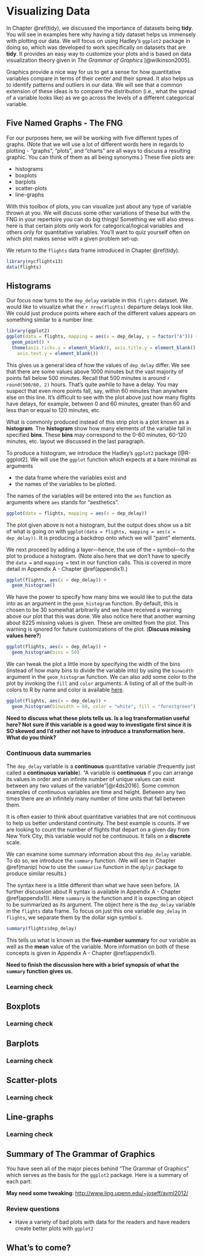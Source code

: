 # Visualizing Data {#viz}

<!--
Cover grammar of graphics?  Yes, we definitely should.

Theoretical discussion of the grammar of graphics
  - Menard example
  
Five named graphs
  - Breakdown of their components with geoms
  - In particular histogram as a visual representation of distribution. i.e. it is an empirical distribution as an estimate of population distribution.
-->

In Chapter \@ref(tidy), we discussed the importance of datasets being **tidy**.  You will see in examples here why having a tidy dataset helps us immensely with plotting our data.  We will focus on using Hadley's `ggplot2` package in doing so, which was developed to work specifically on datasets that are **tidy**.  It provides an easy way to customize your plots and is based on data visualization theory given in _The Grammar of Graphics_ [@wilkinson2005].

Graphics provide a nice way for us to get a sense for how quantitative variables compare in terms of their center and their spread.  It also helps us to identify patterns and outliers in our data.  We will see that a common extension of these ideas is to compare the distribution (i.e., what the spread of a variable looks like) as we go across the levels of a different categorical variable.

## Five Named Graphs - The FNG

<!--
* Focussing on `dep_delay` here and how it relates with other variables
* May need to introduce some data manipulation here with `dplyr`
* Restrict types of plots:
    + histogram: as long as we avoid density plots
    + boxplot: have to set x=1 aes. categorical variables when univariate
        - Hadley suggests that a univariate boxplot shouldn't be used and prefers a histogram <https://groups.google.com/forum/#!topic/ggplot2/N4qRSmqMZxI>
        - Boxplots do make sense when comparing distributions across levels of another variable though
    + barplot: issue with categorical variables 
        - May want to also discuss dot plots for many levels of categorical variable
    + scatterplot: jitter/alpha/color
    + linegraph: useful for time series / not useful if no ordering to x-values
    + faceting: show why better than stacked bargraphs in via patterns across levels
    + mosaicplot [I actually prefer side-by-side bar graphs/facetted bargraphs to stacked/mosaic so this might be moot?]
-->

For our purposes here, we will be working with five different types of graphs.  (Note that we will use a lot of different words here in regards to plotting -  "graphs", "plots", and "charts" are all ways to discuss a resulting graphic.  You can think of them as all being synonyms.)  These five plots are:

- histograms
- boxplots
- barplots
- scatter-plots
- line-graphs

With this toolbox of plots, you can visualize just about any type of variable thrown at you.  We will discuss some other variations of these but with the FNG in your repertoire you can do big things!  Something we will also stress here is that certain plots only work for categorical/logical variables and others only for quantitative variables.  You'll want to quiz yourself often on which plot makes sense with a given problem set-up.

We return to the `flights` data frame introduced in Chapter \@ref(tidy).

```r
library(nycflights13)
data(flights)
```

## Histograms

Our focus now turns to the `dep_delay` variable in this `flights` dataset.  We would like to visualize what the  `r nrow(flights)` departure delays look like.  We could just produce points where each of the different values appears on something similar to a number line:

```r
library(ggplot2)
ggplot(data = flights, mapping = aes(x = dep_delay, y = factor("A"))) +
  geom_point() +
  theme(axis.ticks.y = element_blank(), axis.title.y = element_blank(),
    axis.text.y = element_blank())
```

This gives us a general idea of how the values of `dep_delay` differ.  We see that there are some values above 1000 minutes but the vast majority of points fall below 500 minutes.  Recall that 500 minutes is around `r round(500/60, 2)` hours.  That's quite awhile to have a delay.  You may suspect that even more points fall, say, within 60 minutes than anywhere else on this line.  It's difficult to see with the plot above just how many flights have delays, for example, between 0 and 60 minutes, greater than 60 and less than or equal to 120 minutes, etc.

What is commonly produced instead of this strip plot is a plot known as a **histogram**.  The **histogram** show how many elements of the variable fall in specified **bins**.  These **bins** may correspond to the 0-60 minutes, 60-120 minutes, etc. layout we discussed in the last paragraph.  

To produce a histogram, we introduce the Hadley's `ggplot2` package [@R-ggplot2].  We will use the `ggplot` function which expects at a bare minimal as arguments

- the data frame where the variables exist and
- the names of the variables to be plotted.

The names of the variables will be entered into the `aes` function as arguments where `aes` stands for "aesthetics".

```r
ggplot(data = flights, mapping = aes(x = dep_delay))
```

The plot given above is not a histogram, but the output does show us a bit of what is going on with `ggplot(data = flights, mapping = aes(x = dep_delay))`.  It is producing a backdrop onto which we will "paint" elements.  

We next proceed by adding a layer---hence, the use of the `+` symbol---to the plot to produce a histogram.  (Note also here that we don't have to specify the `data = ` and `mapping = ` text in our function calls.  This is covered in more detail in Appendix A - Chapter \@ref(appendix1).)

```r
ggplot(flights, aes(x = dep_delay)) +
  geom_histogram()
```

We have the power to specify how many bins we would like to put the data into as an argument in the `geom_histogram` function.  By default, this is chosen to be 30 somewhat arbitrarily and we have received a warning above our plot that this was done.  We also notice here that another warning about 8225 missing values is given.  These are omitted from the plot. This warning is ignored for future customizations of the plot. (**Discuss missing values here?**)


```r
ggplot(flights, aes(x = dep_delay)) +
  geom_histogram(bins = 50)
```

We can tweak the plot a little more by specifying the width of the bins (instead of how many bins to divide the variable into) by using the `binwidth` argument in the `geom_histogram` function.  We can also add some color to the plot by invoking the `fill` and `color` arguments.  A listing of all of the built-in colors to R by name and color is available [here](http://www.stat.columbia.edu/~tzheng/files/Rcolor.pdf).


```r
ggplot(flights, aes(x = dep_delay)) +
  geom_histogram(binwidth = 60, color = "white", fill = "forestgreen")
```

**Need to discuss what these plots tells us.  Is a log transformation useful here?  Not sure if this variable is a good way to investigate first since it is SO skewed and I'd rather not have to introduce a transformation here.  What do you think?**

### Continuous data summaries

The `dep_delay` variable is a **continuous** quantitative variable (frequently just called a **continuous variable**).  "A variable is **continuous** if you can arrange its values in order and an infinite number of unique values can exist between any two values of the variable"[@r4ds2016].  Some common examples of continuous variables are time and height.  Between any two times there are an infinitely many number of time units that fall between them.  

It is often easier to think about quantitative variables that are not continuous to help us better understand continuity.  The best example is counts.  If we are looking to count the number of flights that depart on a given day from New York City, this variable would not be continuous.  It falls on a **discrete** scale.

We can examine some summary information about this `dep_delay` variable.  To do so, we introduce the `summary` function.  (We will see in Chapter \@ref(manip) how to use the `summarize` function in the `dplyr` package to produce similar results.)

The syntax here is a little different than what we have seen before.  (A further discussion about R syntax is available in Appendix A - Chapter \@ref(appendix1)). Here `summary` is the function and it is expecting an object to be summarized as its argument.  The object here is the `dep_delay` variable in the `flights` data frame.  To focus on just this one variable `dep_delay` in `flights`, we separate them by the dollar sign symbol `$`.

```r
summary(flights$dep_delay)
```

This tells us what is known as the **five-number summary** for our variable as well as the **mean** value of the variable.  More information on both of these concepts is given in Appendix A - Chapter \@ref(appendix1).

**Need to finish the discussion here with a brief synopsis of what the `summary` function gives us.**

### Learning check

## Boxplots

### Learning check

## Barplots

### Learning check

## Scatter-plots

### Learning check

## Line-graphs 

### Learning check

## Summary of The Grammar of Graphics

You have seen all of the major pieces behind "The Grammar of Graphics" which serves as the basis for the `ggplot2` package.  Here is a summary of each part:

**May need some tweaking**:  <http://www.ling.upenn.edu/~joseff/avml2012/>

### Review questions

- Have a variety of bad plots with data for the readers and have readers create better plots with `ggplot2`

## What's to come?